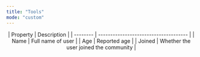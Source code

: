 ```yaml
---
title: "Tools"
mode: "custom"
---
```

<div align="center">
| Property | Description                           |
| -------- | ------------------------------------- |
| Name     | Full name of user                     |
| Age      | Reported age                          |
| Joined   | Whether the user joined the community |
</div>